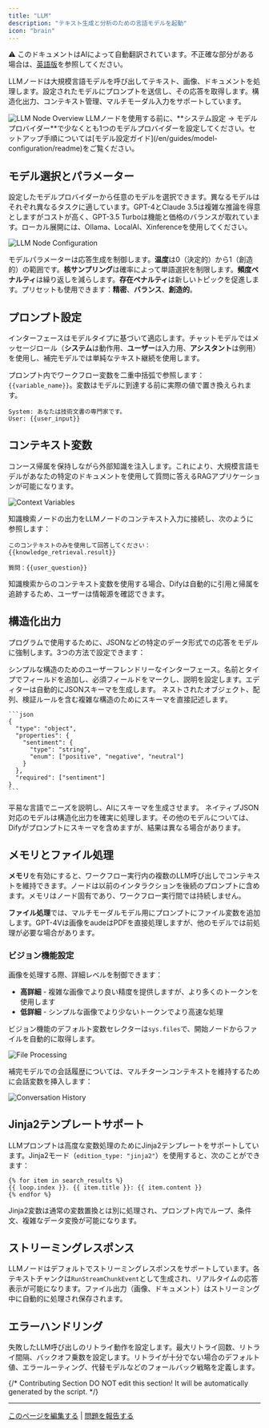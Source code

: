 ```yaml
---
title: "LLM"
description: "テキスト生成と分析のための言語モデルを起動"
icon: "brain"
---
```


<Note> ⚠️ このドキュメントはAIによって自動翻訳されています。不正確な部分がある場合は、[英語版](/en/documentation/pages/nodes/llm)を参照してください。</Note>


LLMノードは大規模言語モデルを呼び出してテキスト、画像、ドキュメントを処理します。設定されたモデルにプロンプトを送信し、その応答を取得します。構造化出力、コンテキスト管理、マルチモーダル入力をサポートしています。

<Frame caption="LLMノード設定インターフェース">
  <img src="https://assets-docs.dify.ai/dify-enterprise-mintlify/en/guides/workflow/node/85730fbfa1d441d12d969b89adf2670e.png" alt="LLM Node Overview" />
</Frame>

<Info>
  LLMノードを使用する前に、**システム設定 → モデルプロバイダー**で少なくとも1つのモデルプロバイダーを設定してください。セットアップ手順については[モデル設定ガイド](/en/guides/model-configuration/readme)をご覧ください。
</Info>

## モデル選択とパラメーター

設定したモデルプロバイダーから任意のモデルを選択できます。異なるモデルはそれぞれ異なるタスクに適しています。GPT-4とClaude 3.5は複雑な推論を得意としますがコストが高く、GPT-3.5 Turboは機能と価格のバランスが取れています。ローカル展開には、Ollama、LocalAI、Xinferenceを使用してください。

<Frame caption="モデル選択とパラメーター設定">
  <img src="https://assets-docs.dify.ai/dify-enterprise-mintlify/en/guides/workflow/node/43f81418ea70d4d79e3705505e777b1b.png" alt="LLM Node Configuration" />
</Frame>

モデルパラメーターは応答生成を制御します。**温度**は0（決定的）から1（創造的）の範囲です。**核サンプリング**は確率によって単語選択を制限します。**頻度ペナルティ**は繰り返しを減らします。**存在ペナルティ**は新しいトピックを促進します。プリセットも使用できます：**精密**、**バランス**、**創造的**。

## プロンプト設定

インターフェースはモデルタイプに基づいて適応します。チャットモデルではメッセージロール（**システム**は動作用、**ユーザー**は入力用、**アシスタント**は例用）を使用し、補完モデルでは単純なテキスト継続を使用します。

プロンプト内でワークフロー変数を二重中括弧で参照します：`{{variable_name}}`。変数はモデルに到達する前に実際の値で置き換えられます。

```text
System: あなたは技術文書の専門家です。
User: {{user_input}}
```

## コンテキスト変数

コンース帰属を保持しながら外部知識を注入します。これにより、大規模言語モデルがあなたの特定のドキュメントを使用して質問に答えるRAGアプリケーションが可能になります。

<Frame caption="RAGアプリケーションでのコンテキスト変数の使用">
  <img src="https://assets-docs.dify.ai/dify-enterprise-mintlify/en/guides/workflow/node/5aefed96962bd994f8f05bac96b11e22.png" alt="Context Variables" />
</Frame>

知識検索ノードの出力をLLMノードのコンテキスト入力に接続し、次のように参照します：

```text
このコンテキストのみを使用して回答してください：
{{knowledge_retrieval.result}}

質問：{{user_question}}
```

知識検索からのコンテキスト変数を使用する場合、Difyは自動的に引用と帰属を追跡するため、ユーザーは情報源を確認できます。

## 構造化出力

プログラムで使用するために、JSONなどの特定のデータ形式での応答をモデルに強制します。3つの方法で設定できます：

<Tabs>
  <Tab title="ビジュアルエディター">
    シンプルな構造のためのユーザーフレンドリーなインターフェース。名前とタイプでフィールドを追加し、必須フィールドをマークし、説明を設定します。エディターは自動的にJSONスキーマを生成します。
  </Tab>
  
  <Tab title="JSONスキーマ">
    ネストされたオブジェクト、配列、検証ルールを含む複雑な構造のためにスキーマを直接記述します。
    
    ```json
    {
      "type": "object",
      "properties": {
        "sentiment": {
          "type": "string",
          "enum": ["positive", "negative", "neutral"]
        }
      },
      "required": ["sentiment"]
    }
    ```
  </Tab>
  
  <Tab title="AI生成">
    平易な言語でニーズを説明し、AIにスキーマを生成させます。
  </Tab>
</Tabs>

<Warning>
  ネイティブJSON対応のモデルは構造化出力を確実に処理します。その他のモデルについては、Difyがプロンプトにスキーマを含めますが、結果は異なる場合があります。
</Warning>

## メモリとファイル処理

**メモリ**を有効にすると、ワークフロー実行内の複数のLLM呼び出しでコンテキストを維持できます。ノードは以前のインタラクションを後続のプロンプトに含めます。メモリはノード固有であり、ワークフロー実行間では持続しません。

**ファイル処理**では、マルチモーダルモデル用にプロンプトにファイル変数を追加します。GPT-4Vは画像をaudeはPDFを直接処理しますが、他のモデルでは前処理が必要な場合があります。

### ビジョン機能設定

画像を処理する際、詳細レベルを制御できます：
- **高詳細** - 複雑な画像でより良い精度を提供しますが、より多くのトークンを使用します
- **低詳細** - シンプルな画像でより少ないトークンでより高速な処理

ビジョン機能のデフォルト変数セレクターは`sys.files`で、開始ノードからファイルを自動的に取得します。

<Frame caption="マルチモーダル大規模言語モデルでのファイル処理">
  <img src="https://assets-docs.dify.ai/2024/11/05b3d4a78038bc7afbb157078e3b2b26.png" alt="File Processing" />
</Frame>

補完モデルでの会話履歴については、マルチターンコンテキストを維持するために会話変数を挿入します：

<Frame caption="会話履歴変数の使用">
  <img src="https://assets-docs.dify.ai/dify-enterprise-mintlify/en/guides/workflow/node/b8642f8c6e3f562fceeefae83628fd68.png" alt="Conversation History" />
</Frame>

## Jinja2テンプレートサポート

LLMプロンプトは高度な変数処理のためにJinja2テンプレートをサポートしています。Jinja2モード（`edition_type: "jinja2"`）を使用すると、次のことができます：

```jinja2
{% for item in search_results %}
{{ loop.index }}. {{ item.title }}: {{ item.content }}
{% endfor %}
```

Jinja2変数は通常の変数置換とは別に処理され、プロンプト内でループ、条件文、複雑なデータ変換が可能になります。

## ストリーミングレスポンス

LLMノードはデフォルトでストリーミングレスポンスをサポートしています。各テキストチャンクは`RunStreamChunkEvent`として生成され、リアルタイムの応答表示が可能になります。ファイル出力（画像、ドキュメント）はストリーミング中に自動的に処理され保存されます。

## エラーハンドリング

失敗したLLM呼び出しのリトライ動作を設定します。最大リトライ回数、リトライ間隔、バックオフ乗数を設定します。リトライが十分でない場合のデフォルト値、エラールーティング、代替モデルなどのフォールバック戦略を定義します。

{/*
Contributing Section
DO NOT edit this section!
It will be automatically generated by the script.
*/}

---

[このページを編集する](https://github.com/langgenius/dify-docs/edit/main/ja-jp/documentation/pages/nodes/llm.mdx) | [問題を報告する](https://github.com/langgenius/dify-docs/issues/new?template=docs.yml)

